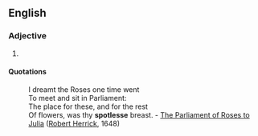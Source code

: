 ==English==

===Adjective===
{{infl|en|adjective}}

# {{obsolete spelling of|spotless}}

====Quotations====
:I dreamt the Roses one time went
:To meet and sit in Parliament:
:The place for these, and for the rest
:Of flowers, was thy '''spotlesse''' breast. - [[q:The Parliament of Roses to Julia|The Parliament of Roses to Julia]] ([[w:Robert Herrick|Robert Herrick]], 1648)